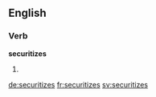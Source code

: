 ==English==

===Verb===
'''securitizes'''

# {{third-person singular of|securitize}}

[[de:securitizes]]
[[fr:securitizes]]
[[sv:securitizes]]